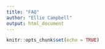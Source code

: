 ```yaml
---
title: "FAQ"
author: "Ellie Campbell"
output: html_document
---
```


```r
knitr::opts_chunk$set(echo = TRUE)
```
